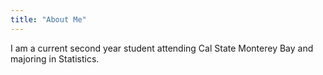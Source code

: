 ```yaml
---
title: "About Me"
---
```


I am a current second year student attending Cal State Monterey Bay and majoring in Statistics.
